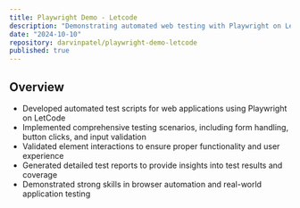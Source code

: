 ```yaml
---
title: Playwright Demo - Letcode
description: "Demonstrating automated web testing with Playwright on LetCode, covering form handling, button clicks, input fields, and element interactions"
date: "2024-10-10"
repository: darvinpatel/playwright-demo-letcode
published: true
---
```


## Overview
- Developed automated test scripts for web applications using Playwright on LetCode
- Implemented comprehensive testing scenarios, including form handling, button clicks, and input validation
- Validated element interactions to ensure proper functionality and user experience
- Generated detailed test reports to provide insights into test results and coverage
- Demonstrated strong skills in browser automation and real-world application testing